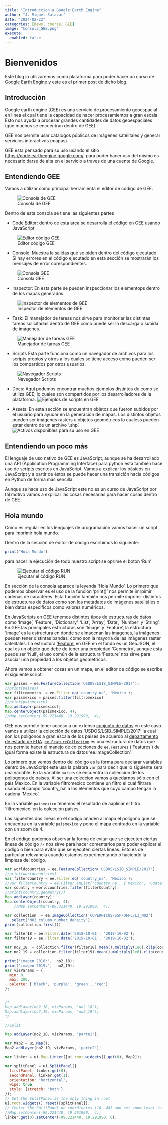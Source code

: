 ```yaml
---
title: "Introduccion a Google Earth Engine"
author: "J. Miguel Salazar"
date: "2024-02-22"
categories: [news, course, GEE]
image: "Consola_GEE.png"
execute: 
  enabled: false
---
```



# Bienvenidos 

Este blog lo utilizaremos como plataforma para poder hacer un curso de [Google Earth Engine](https://earthengine.google.com/) y este es el primer post de dicho blog. 


## Introducción

Google earth engine (GEE) es una servicio de procesamiento geoespacial en linea el cual tiene la capacidad de hacer procesamientos a gran escala. Esto nos ayuda a procesar grandes cantidades de datos geoespaciales (que muchos se encuentran dentro de GEE).  


GEE nos permite usar catalogos públicos de imágenes satelitales y generar servicios interactivos (mapas). 


GEE esta pensado para su uso usando el sitio  [https://code.earthengine.google.com/](https://code.earthengine.google.com/), para poder hacer uso del mismo es necesario darse de alta en el servicio a traves de una cuente de Google. 



## Entendiendo GEE

Vamos a utilizar como principal herramienta el editor de código de GEE. 

![Consola de GEE](Consola_GEE.png)

Dentro de esta consola se tiene las siguientes partes 

* Code Editor: dentro de esta area se desarrolla el código en GEE usando JavaScript  

![Editor código GEE](GEE_text_editor.png)

* Console: Muestra la salidas que se piden dentro del código ejecutado. Si hay errores en el código ejecutado en esta sección se mostrarán los mensajes de error corespondientes.

![Consola GEE](GEE_console.png)

* Inspector: En esta parte se pueden inspeccionar los elementops dentro de los mapas generados. 

![Inspector de elementos de  GEE](GEE_Inspector.png)

* Task: El manejador de tareas nos sirve para monitoriar las distintas tareas solicitadas dentro de GEE como puede ser la descarga o subida de imágenes. 

![Manejador de tareas GEE](GEE_Task_manager.png)

* Scripts Esta parte funciona como un navegador de archivos para los scripts propios y otros a los cuales se tiene acceso como pueden ser los compartidos por otros usuarios.

![Navegador Scripts ](GEE_scripts.png)

* Docs: Aquí podemos encontrar muchos ejemplos distintos de como se utiliza GEE,    lo cuales son compartidos por los desarrolladores de la plataforma. 
![Ejemplos de scripts en GEE](GEE_docs.png)

* Assets: En esta sección se encuentran objetos que fueron subidos por el usuario para ayudar en la generación de mapas. Los distintos objetos pueden ser imágenes rasters u objetos geométricos lo cualess pueden estar dentro de un archivo '.shp'. 
![Activos disponibles para su uso en GEE](GEE_assets.png)

 

## Entendiendo un poco más

El lenguaje de uso nativo de GEE es JavaScript, aunque se ha desarrollado una API (Application Programming Interface) para python esta también hace uso de scripts escritos en JavaScript.  Vamos a explicar los básicos en JavaScript y a partir de éstos se puede hacer una transición hacia códigos en Python de forma más sencilla. 


Aunque se hace uso de JavaScript este no es un curso de JavaScript por tal motivo vamos a explicar las cosas necesarias para hacer cosas dentro de GEE.

## Hola mundo

Como es regular en los lenguajes de programación vamos hacer un script para imprimir hola mundo. 


Dentro de la sección de editor de código escribimos lo siguiente:

```JavaScript
print('Hola Mundo')
```
para hacer la ejecución de todo nuestro script se oprime el boton 'Run'

![Ejecutar el código RUN](run.png)


En sección de la consola aparece la leyenda 'Hola Mundo'. Lo primero que podemos observar es el uso de la función 'print()'  nos permite imrpimir cadenas de caracteres. Esta función también nos permite imprimir distintos de estructuras de datos como son los metadatos de imágenes satelitáles o bien datos especificos como valores numéricos. 


En JavaScripts en GEE tenemos distintos tipos de estructuras de datos como 'Image', 'Feature', 'Dictionary', 'List', 'Array', 'Date', 'Number' y 'String'. En GEE las principales estructuras son 'Image' y 'Feature', la estructura ['Image'](https://developers.google.com/earth-engine/apidocs/ee-image) es la estructura en donde se almacenan las imagenes, la imágenes pueden tener distintas bandas, como son la mayoría de las imágenes raster satelitales. La estructura ['Feature'](https://developers.google.com/earth-engine/apidocs/ee-feature) en GEE en el fondo es un GeoJSON, el cual es un objeto que debe de tener una propiedad 'Geometry', aunque esta puede ser 'Null', el uso común de la estructura 'Feature' nos sirve para asociar una propiedad a los objetos geométricos.


Ahora vamos a obtener cosas en un mapa, en el editor de código se escribe el siguiente script. 

```JavaScript
var paises = ee.FeatureCollection('USDOS/LSIB_SIMPLE/2017');
//print(paises)
var filtromexico  = ee.Filter.eq('country_na', 'Mexico');
var paismexico = paises.filter(filtromexico)
//print(paismexico)
Map.addLayer(paismexico);
Map.centerObject(paismexico, 4);
//Map.setCenter(-99.221440, 19.291990,  4);
```

GEE nos permite tener acceso a un extenso [conjunto de datos](https://developers.google.com/earth-engine/datasets) en este caso vamos a utilizar la colección de datos 'USDOS/LSIB_SIMPLE/2017' la cual son los polígonos a gran escala de los paises de acuerdo al [departamento de estado de EUA](https://geonode.state.gov/layers/catalog:geonode:LSIB). [`ee.FeatureCollection`](https://developers.google.com/earth-engine/apidocs/ee-filter) es una estructura de datos que nos permite hacer el manejo de colecciones de `ee.Features` ('Features') de igual forma existe la estructura de datos 'ee.ImageCollection'. 

Lo primero que vemos dentro del código es la forma para declarar variables dentro de JavaScript este usa la palabra `var` para decir que lo siguiente sera una variable. En la variable `paises` se encuentra la colleccion de los políogonos de paises. Al ser una coleccion vamos a quedarnos sólo con el país Mexico. En la variable filtromexico contiene un filtro el cual filtrara usando el campo 'country_na' a los elementos que cuyo campo tengan la cadena 'Mexico'. 

En la variable `paismexico` tenemos el resultado de aaplicar el filtro 'filtromexico' en la colección paises. 

Las siguentes dos lineas en el código añaden al mapa el polígono que se encuentra en la variable `paismexico` y pone el mapa centrado en la variable con un zoom de 4.

En el código podemos observar la forma de evitar que se ejecuten ciertas lineas de código `//` nos sirve para hacer comentarios para poder explicar el código o bien para evitar que se ejecuten ciertas lineas. Esto es de particular relevancia cuando estamos experimentando o haciendo la limpieza del código. 





  





```JavaScript
var worldcountries = ee.FeatureCollection('USDOS/LSIB_SIMPLE/2017');
//print(worldcountries)
var filterCountry = ee.Filter.eq('country_na', 'Mexico');
//var filterCountry = ee.Filter.inList('country_na', ['Mexico', 'Guatemala']);
var country = worldcountries.filter(filterCountry);
//print(country.geometry())
Map.addLayer(country);
Map.centerObject(country, 4);
    //Map.setCenter(-99.221440, 19.291990,  4);

var collection  = ee.ImageCollection('COPERNICUS/S5P/OFFL/L3_NO2')
  .select('NO2_column_number_density');
print(collection.first())

var filter18 = ee.Filter.date('2018-10-01', '2018-10-02');
var filter19 = ee.Filter.date('2019-10-01', '2019-10-02');

var no2_18  = collection.filter(filter18).mean().multiply(1e6).clip(country);
var no2_19 = collection.filter(filter19).mean().multiply(1e6).clip(country);

print('imagen 2018:',  no2_18);
print('imagen 2019:',  no2_19);
var vizParams = {
  min: 0,
  max: 200,
  palette: ['black', 'purple', 'green', 'red']
};


/*
Map.addLayer(no2_18, vizParams, 'no2_18');
Map.addLayer(no2_19, vizParams, 'no2_19');
*/

//Split

Map.addLayer(no2_18, vizParams, 'parte1');

var Map2 = ui.Map();
Map2.addLayer(no2_19, vizParams, 'parte2');

var linker = ui.Map.Linker([ui.root.widgets().get(0), Map2]);

var splitPanel = ui.SplitPanel({
  firstPanel: linker.get(0),
  secondPanel: linker.get(1),
  orientation: 'horizontal',
  wipe: true,
  style: {stretch: 'both'}
});
// Set the SplitPanel as the only thing in root
ui.root.widgets().reset([splitPanel]);
// Center the SplitPanel on coordinates (10, 44) and set zoom level to 6
//Map.setCenter(-99.221440, 19.291990,  4);
linker.get(0).setCenter(-99.221440, 19.291990, 6);
```








